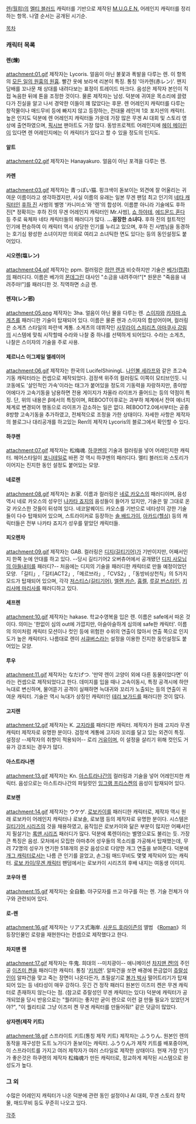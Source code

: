 [[렌(월희)]]의 [[멜티 블러드]] 캐릭터를 기반으로 제작된 [[M.U.G.E.N.]] 어레인지 캐릭터를 정리하는 항목.
나열 순서는 공개된 시기순.

[[목차]]

=== 캐릭터 목록 ===
==== 렌(煉) ====
attachment:01.gif
제작자는 Lycoris. 얼음이 아닌 불꽃과 폭발을 다루는 렌. 이 항목의 [[모든 일의 원흉의 원흉]].
빨간 옷에 보라색 리본이 특징. 통칭 '아카렌(赤レン)'. 왠지 담배를 꼬나문 채 상대를 내려다보는 표정이 트레이드 마크다.
음성은 제작자 본인이 직접 녹음한 뒤에 톤을 조정한 것이다. 물론 제작자는 남성. 덕분에 귀여운 목소리에 끌렸다가 진실을 알고 나서 경악한 이들이 꽤 많았다는 후문.
렌 어레인지 캐릭터를 다루는 창작물이나 매드무비 등에 빠지지 않고 등장하는, 전대물 레인져 1호 포지션의 캐릭터. 높은 인지도 덕분에 렌 어레인지 캐릭터들 가운데 가장 많은 무겐 AI 대회 및 스토리 영상에 출연하였으며, [[픽시브]] 팬아트도 가장 많다. 동방프로젝트 어레인지에 [[동방 프로젝트/무겐 캐릭터#s-2.25|헤이 메이린]]이 있다면 렌 어레인지에는 이 캐릭터가 있다고 할 수 있을 정도의 인지도.

==== 알트 ====
attachment:02.gif
제작자는 Hanayakuro. 얼음이 아닌 포격을 다루는 렌.

==== 카렌 ====
attachment:03.gif
제작자는 青っぽい猫. 핑크색이 돋보이는 외견에 잘 어울리는 귀여운 이름이라고 생각하겠지만, 사실 이름의 유래는 일본 무겐 팬덤 최고 인기의 [[네타 캐릭터]]인 [[후하 진]] 사범의 별명 '카니미소'와 '렌'의 합성어. 이름뿐 아니라 기술에도 후하 진[* 정확히는 후하 진의 무겐 어레인지 캐릭터인 Mr.사범], [[쇼 하야테]], [[에드몬드 혼다]] 등 주로 육체파 네타 캐릭터들의 패러디가 많다. '''...굉장한 소녀다.'''
후하 진의 컬트적인 인기에 편승하여 이 캐릭터 역시 상당한 인기를 누리고 있으며, 후하 진 사범님을 동경하는 호기심 왕성한 소녀이지만 의외로 여리고 소녀틱한 면도 있다는 등의 동인설정도 붙어있다.

==== 시오렌(塩レン) ====
attachment:04.gif
제작자는 ppm. 컬러링은 [[하얀 렌]]과 비슷하지만 기술은 [[베가(캡콤)]]의 패러디다. 이름은 베가의 [[몬데그린]] 대사인 "소금을 내려주마!"[* 원문은 "죽음을 내려주마!"]를 패러디한 것. 직역하면 소금 렌.

==== 렌쟈(レン邪) ====
attachment:05.png
제작자는 3ha. 얼음이 아닌 물을 다루는 렌. [[스이쟈]]와 [[카자마 소게츠]]를 패러디한 기술이 탑재되어 있다. 이름은 물론 렌과 스이쟈의 합성어이며, 컬러링은 소게츠 스타일의 파란색 계통.
소게츠의 데뷔작인 [[사무라이 스피리츠 아마쿠사 강림]]의 시스템에 맞춰 시작할때 수라와 나찰 중 하나를 선택하게 되어있다. 수라는 소게츠, 나찰은 스이쟈의 기술을 주로 사용.

==== 제르니스 이그제일 엘레이어 ====
attachment:06.gif
제작자는 한국의 LucifelShiningL. [[나인볼 세라프]]와 같은 초고속기동 캐릭터라는 컨셉으로 제작되었다. 검정색 위주의 컬러링도 이쪽이 모티브인듯.
니코동에도 '살인적인 가속'이라는 태그가 붙어있을 정도의 기동력을 자랑하지만, 종이방어에다가 고속기동을 남용하면 전용 게이지가 차올라 라이프가 줄어드는 등의 약점이 특징.
단, 위의 내용은 β에서의 특징이며, REBOOT이후로는 과부하 체계에서 잔여 에너지 체계로 변경되어 행동으로 라이프가 감소하는 일은 없다.
REBOOT2.0에서부터는 공중 8방향 고속기동을 추가하였고, 전체적으로 조정을 가한 상태이다.
자세한 사항은 제작자의 블로그나 대리공개를 하고있는 Ren의 제작자 Lycoris의 블로그에서 확인할 수 있다.
==== 하쿠렌 ====
attachment:07.gif
제작자는 松梅魂. [[하쿠멘]]의 기술과 컬러링을 넣어 어레인지한 캐릭터. 헤어스타일이 [[포니테일]]로 바뀐 것 역시 하쿠멘의 패러디다.
멜티 블러드와 스토리가 이어지는 진지한 동인 설정도 붙어있는 모양.

==== 네로렌 ====
attachment:08.gif
제작자는 お家. 이름과 컬러링은 [[네로 카오스]]의 패러디이며, 음성 역시 네로 카오스의 성우인 [[나카타 죠지]]의 음성들이 들어가 있지만, 기술은 말 그대로 온갖 카오스한 것들이 뒤섞여 있다. 네코알퀘이드 카오스를 기반으로 네타성이 강한 기술들이 다수 탑재되어 있으며, 스트라이커로 등장하는 [[솔 배드가이]], [[아카드(헬싱)]] 등의 캐릭터들은 전부 나카타 죠지가 성우를 맡았던 캐릭터들.

==== 피오렌차 ====
attachment:09.gif
제작자는 GAB. 컬러링은 [[디지(길티기어)]]가 기반이지만, 어째서인지 한쪽 눈에 안대를 하고 있다. --당시 길티기어2 오버츄어에서 공개됐던 [[신 키스크|디지 사모님의 아들내미]]를 패러디?-- 처음에는 디지의 기술을 패러디한 캐릭터로 만들 예정이었던 모양.
「길티」,「길티ACT2」,「메르브라」,「CVS2」,「동방비상천칙」의 5가지 모드가 탑재되어 있으며, 각각 [[저스티스(길티기어)]], [[로맨싱 사가 3|엘렌 카슨]], [[흉켈]], [[루갈 번스타인]], [[키리사메 마리사]]를 패러디하고 있다.

==== 세프렌 ====
attachment:10.gif
제작자는 hakase. 학교수영복을 입은 렌.
이름은 safe에서 따온 것이다. 의미는 '한없이 심의 out에 가깝지만, 아슬아슬하게 심의에 safe한 캐릭터'. 이름의 의미처럼 캐릭터 모션이나 컷인 등에 위험한 수위의 연출이 많아서 연출 쪽으로 인지도가 높은 캐릭터다. 나름대로 렌이 [[서큐버스]]라는 설정을 이용한 진지한 동인설정도 붙어있는 모양.

==== 루우 ====
attachment:11.gif
제작자는 なだげつ. '만약 렌이 고양이 외에 다른 동물이었다면' 이라는 컨셉으로 제작되었다고 한다. 데미지를 입을 때나 고속이동시, 특정 공격시에 하얀 늑대로 변신하며, 물어뜯기 공격이 실패하면 늑대귀와 꼬리가 노출되는 등의 연출이 귀여운 캐릭터. 기술은 역시 늑대가 상징인 캐릭터인 [[테리 보가드]]를 패러디한 것이 많다.

==== 고지렌 ====
attachment:12.gif
제작자는 K. [[고지라]]를 패러디한 캐릭터. 제작자가 원래 고지라 무겐 캐릭터 제작자로 유명한 분이다. 검정색 계통에 고지라 꼬리를 달고 있는 외견이 특징. 설정상 --제작자의 취향이 적용되어-- 로리 [[거유]]이며, 이 설정을 살리기 위해 컷인도 거유가 강조되는 경우가 많다.

==== 아스트라나렌 ====
attachment:13.gif
제작자는 Kn. [[아스트라나간]]의 컬러링과 기술을 넣어 어레인지한 캐릭터. 음성으로는 아스트라나간의 파일럿인 [[잉그램 프리스켄]]의 음성이 탑재되어 있다.

==== 로보렌 ====
attachment:14.gif
제작자는 ウケゲ. [[로보카이]]를 패러디한 캐릭터로, 제작자 역시 원래 로보카이 어레인지 캐릭터나 로보솔, 로보잼 등의 제작자로 유명한 분이다.
시스템은 [[길티기어 시리즈]]의 것을 채용하였고, 움직임은 로보카이와 닮은 부분이 많지만 어째서인지 필살기는 [[록맨 시리즈]] 패러디가 많다. 덕분에 록렌이라는 별명으로도 불리는 듯.
가장 큰 특징은 음성. 모처에서 모집한 아마추어 성우들의 목소리를 가공해서 탑재했는데, 무려 72명의 성우가 연기한 518개의 온갖 음성으로 다양한 개그 연출을 보여준다. 덕분에 [[개그 캐릭터]]로서는 나름 큰 인기를 끌었고, 손그림 매드무비도 몇몇 제작되어 있는 캐릭터.
[[로보 카이/무겐 캐릭터]] 팬덤에서는 로보카이 시리즈의 후배 내지는 여동생 이미지.

==== 코우야 렌 ====
attachment:15.gif
제작자는 全自動. 야구모자를 쓰고 야구를 하는 렌. 기술 전체가 야구와 관련되어 있다.

==== 로-렌 ====
attachment:16.gif
제작자는 リアス式海岸. [[사운드 호라이즌]]의 앨범 《[[로망#s-3|Roman]]》의 등장인물인 로랑을 재현한다는 컨셉으로 제작했다고 한다.

==== 차지맨 렌 ====
attachment:17.gif
제작자는 牛鬼. 희대의 --미치광이-- 애니메이션 [[차지맨 켄!]]의 주인공 [[이즈미 켄]]을 패러디한 캐릭터. 통칭 '[[키치가이|키치]]렌'.
알파건을 쏘면 배경에 뜬금없이 [[쥬랄성인]]이 알파건을 맞고 죽는 장면이 나온다든가, 초필살기로 [[볼가 박사]] 떨어트리기가 탑재되어 있는 등 네타성이 매우 강하다.
웃긴 건 정작 패러디 원본인 이즈미 켄은 무겐 캐릭터로 존재하지 않는다는 점. (참고로 쥬랄성인 무겐 캐릭터는 있다) 덕분에 캐릭터가 공개되었을 당시 반응으로는 "퀄리티는 좋지만 굳이 렌으로 이런 걸 만들 필요가 있었던거야?", "이 퀄리티로 그냥 이즈미 켄 무겐 캐릭터를 만들어줘!" 같은 덧글이 많았다.

==== 상자렌(제작 키트) ====
attachment:18.gif
스프라이트 키트(통칭 제작 키트) 제작자는 ふうりん. 원본인 렌의 동작을 재구성한 도트 노가다가 돋보이는 캐릭터.
ふうりん가 제작 키트를 배포중이며, 이 스프라이트를 가지고 여러 제작자가 여러 스타일로 제작한 상태이다.
현재 가장 인기가 좋은것은 하쿠렌의 제작자 松梅魂가 만든 캐릭터로, 정교하게 제작된 시스템으로 완성도가 높다.
=== 그 외 ===
수많은 어레인지 캐릭터가 나온 덕분에 관련 동인 설정이나 AI 대회, 무겐 스토리 창작물, 매드무비 등도 꾸준히 나오고 있다.

[[각주]]
